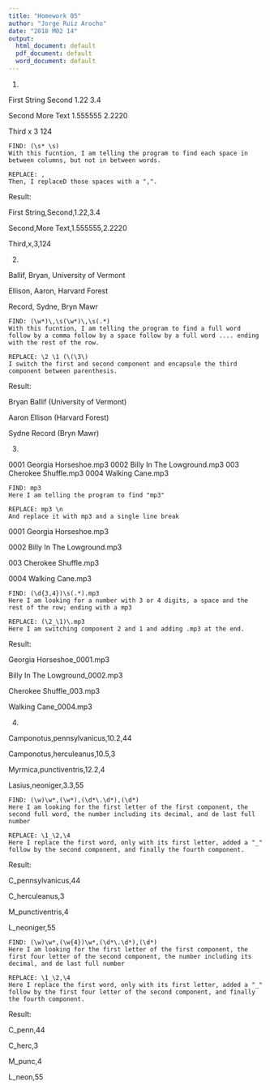 ```yaml
---
title: "Homework 05"
author: "Jorge Ruiz Arocho"
date: "2018 M02 14"
output:
  html_document: default
  pdf_document: default
  word_document: default
---
```



1)

First String    Second      1.22      3.4  

Second          More Text   1.555555  2.2220

Third           x           3         124
   
```
FIND: (\s* \s) 
With this fucntion, I am telling the program to find each space in between columns, but not in between words. 

REPLACE: , 
Then, I replaceD those spaces with a ",". 
```

Result:

First String,Second,1.22,3.4

Second,More Text,1.555555,2.2220

Third,x,3,124



2) 

Ballif, Bryan, University of Vermont

Ellison, Aaron, Harvard Forest
   
Record, Sydne, Bryn Mawr

```
FIND: (\w*)\,\s(\w*)\,\s(.*) 
With this fucntion, I am telling the program to find a full word follow by a comma follow by a space follow by a full word .... ending with the rest of the row. 

REPLACE: \2 \1 (\(\3\) 
I switch the first and second component and encapsule the third component between parenthesis. 

```

Result: 

Bryan Ballif (University of Vermont)

Aaron Ellison (Harvard Forest)

Sydne Record (Bryn Mawr)


3)

0001 Georgia Horseshoe.mp3 0002 Billy In The Lowground.mp3 003 Cherokee Shuffle.mp3 0004 Walking Cane.mp3

```
FIND: mp3
Here I am telling the program to find "mp3"

REPLACE: mp3 \n
And replace it with mp3 and a single line break
```

0001 Georgia Horseshoe.mp3 

0002 Billy In The Lowground.mp3 

003 Cherokee Shuffle.mp3 

0004 Walking Cane.mp3

```
FIND: (\d{3,4})\s(.*).mp3
Here I am looking for a number with 3 or 4 digits, a space and the rest of the row; ending with a mp3

REPLACE: (\2_\1)\.mp3
Here I am switching component 2 and 1 and adding .mp3 at the end. 
```

Result:

Georgia Horseshoe_0001.mp3 

Billy In The Lowground_0002.mp3 

Cherokee Shuffle_003.mp3 

Walking Cane_0004.mp3


4)

Camponotus,pennsylvanicus,10.2,44

Camponotus,herculeanus,10.5,3

Myrmica,punctiventris,12.2,4

Lasius,neoniger,3.3,55

```
FIND: (\w)\w*,(\w*),(\d*\.\d*),(\d*)
Here I am looking for the first letter of the first component, the second full word, the number including its decimal, and de last full number

REPLACE: \1_\2,\4
Here I replace the first word, only with its first letter, added a "_" follow by the second component, and finally the fourth component.
```

Result: 

C_pennsylvanicus,44

C_herculeanus,3

M_punctiventris,4

L_neoniger,55

```
FIND: (\w)\w*,(\w{4})\w*,(\d*\.\d*),(\d*)
Here I am looking for the first letter of the first component, the first four letter of the second component, the number including its decimal, and de last full number

REPLACE: \1_\2,\4
Here I replace the first word, only with its first letter, added a "_" follow by the first four letter of the second component, and finally the fourth component.
```

Result: 

C_penn,44

C_herc,3

M_punc,4

L_neon,55
